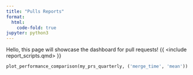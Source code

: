 ```yaml
---
title: "Pulls Reports"
format:
  html:
    code-fold: true
jupyter: python3
---
```


Hello, this page will showcase the dashboard for pull requests!
{{ <include report_scripts.qmd> }}

```python
plot_performance_comparison(my_prs_quarterly, ('merge_time', 'mean'))
```

